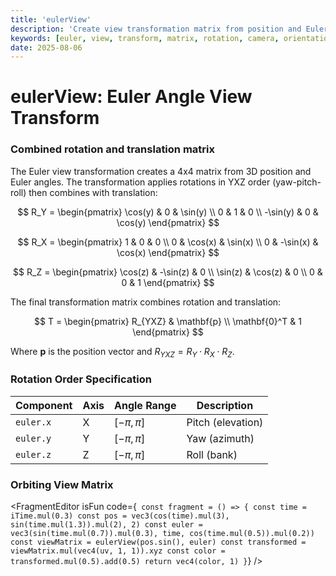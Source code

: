 ```yaml
---
title: 'eulerView'
description: 'Create view transformation matrix from position and Euler angles'
keywords: [euler, view, transform, matrix, rotation, camera, orientation]
date: 2025-08-06
---
```



# eulerView: Euler Angle View Transform

### Combined rotation and translation matrix

The Euler view transformation creates a 4x4 matrix from 3D position and Euler angles. The transformation applies rotations in YXZ order (yaw-pitch-roll) then combines with translation:

$$
R_Y = \begin{pmatrix}
\cos(y) & 0 & \sin(y) \\
0 & 1 & 0 \\
-\sin(y) & 0 & \cos(y)
\end{pmatrix}
$$

$$
R_X = \begin{pmatrix}
1 & 0 & 0 \\
0 & \cos(x) & \sin(x) \\
0 & -\sin(x) & \cos(x)
\end{pmatrix}
$$

$$
R_Z = \begin{pmatrix}
\cos(z) & -\sin(z) & 0 \\
\sin(z) & \cos(z) & 0 \\
0 & 0 & 1
\end{pmatrix}
$$

The final transformation matrix combines rotation and translation:

$$
T = \begin{pmatrix}
R_{YXZ} & \mathbf{p} \\
\mathbf{0}^T & 1
\end{pmatrix}
$$

Where $\mathbf{p}$ is the position vector and $R_{YXZ} = R_Y \cdot R_X \cdot R_Z$.

### Rotation Order Specification

| Component | Axis | Angle Range   | Description       |
| --------- | ---- | ------------- | ----------------- |
| `euler.x` | X    | $[-\pi, \pi]$ | Pitch (elevation) |
| `euler.y` | Y    | $[-\pi, \pi]$ | Yaw (azimuth)     |
| `euler.z` | Z    | $[-\pi, \pi]$ | Roll (bank)       |

### Orbiting View Matrix

<FragmentEditor
        isFun
        code={`
const fragment = () => {
        const time = iTime.mul(0.3)
        const pos = vec3(cos(time).mul(3), sin(time.mul(1.3)).mul(2), 2)
        const euler = vec3(sin(time.mul(0.7)).mul(0.3), time, cos(time.mul(0.5)).mul(0.2))
        const viewMatrix = eulerView(pos.sin(), euler)
        const transformed = viewMatrix.mul(vec4(uv, 1, 1)).xyz
        const color = transformed.mul(0.5).add(0.5)
        return vec4(color, 1)
}`}
/>
